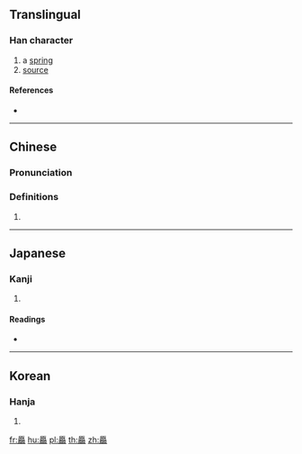 {{also|源}}
{{character info/new}}
==Translingual==

===Han character===
{{Han char|rn=27|rad=厂|as=28|sn=30|four=|canj=MFMFF|ids=⿱原⿰原原}}

# a [[spring]]
# [[source]]

====References====
* {{Han ref|kx=0163.190|dkj=03056|dj=0371.230|hdz=10081.020|uh=53B5|ud=21429}}

----

==Chinese==
{{zh-forms}}

===Pronunciation===
{{zh-pron
|m=厵
|c=
|c-t=
|g=
|h=pfs=
|j=
|md=
|mn=
|mn-t=
|w=
|x=
|mc=y
|oc=y
|cat=n
}}

===Definitions===
{{zh-hanzi}}

# {{rfdef|lang=zh}}

----

==Japanese==

===Kanji===
{{ja-kanji|grade=|rs=厂28}}

# {{defn|lang=ja|sort=厂28}}

====Readings====
* {{ja-readings|on=[[げん]] (gen)|kun=[[みなもと]] (minamoto)}}

----

==Korean==

===Hanja===
{{ko-hanja|hangeul=원|rv=won|mr=wŏn}}

# {{defn|lang=ko|sort=厂28}}

[[fr:厵]]
[[hu:厵]]
[[pl:厵]]
[[th:厵]]
[[zh:厵]]